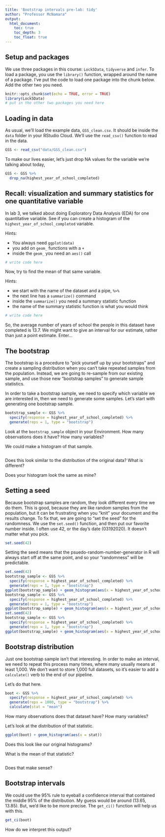 ```yaml
---
title: 'Bootstrap intervals pre-lab: tidy'
author: "Professor McNamara"
output:
  html_document:
    toc: true
    toc_depth: 3
    toc_float: true
---
```


## Setup and packages

We use three packages in this course: `Lock5Data`, `tidyverse` and `infer`. To load a package, you use the `library()` function, wrapped around the name of a package. I've put the code to load one package into the chunk below. Add the other two you need. 

```r
knitr::opts_chunk$set(echo = TRUE, error = TRUE)
library(Lock5Data)
# put in the other two packages you need here
```

## Loading in data

As usual, we'll load the example data, `GSS_clean.csv`. It should be inside the `data` folder in your RStudio Cloud. We'll use the `read_csv()` function to read in the data. 

```r
GSS <- read_csv("data/GSS_clean.csv")
```

To make our lives easier, let's just drop NA values for the variable we're talking about today,

```r
GSS <- GSS %>%
  drop_na(highest_year_of_school_completed)
```

## Recall: visualization and summary statistics for one quantitative variable

In lab 3, we talked about doing Exploratory Data Analysis (EDA) for one quantitative variable. See if you can create a histogram of the `highest_year_of_school_completed` variable. 

Hints:

- You always need `ggplot(data)` 
- you add on `geom_` functions with a `+`
- inside the `geom_` you need an `aes()` call

```r
# write code here
```

Now, try to find the mean of that same variable. 

Hints:

- we start with the name of the dataset and a pipe, `%>%`
- the next line has a `summarize()` command
- inside the `summarize()` you need a summary statistic function
- the name of the summary statistic function is what you would think

```r
# write code here
```

So, the average number of years of school the people in this dataset have completed is 13.7. We might want to give an interval for our estimate, rather than just a point estimate. Enter...

## The bootstrap

The bootstrap is a procedure to "pick yourself up by your bootstraps" and create a sampling distribution when you can't take repeated samples from the population. Instead, we are going to re-sample from our existing sample, and use those new "bootstrap samples" to generate sample statistics. 

In order to take a bootstrap sample, we need to specify which variable we are interested in, then we need to generate some samples. Let's start with generating one bootstrap sample. 


```r
bootstrap_sample <- GSS %>%
  specify(response = highest_year_of_school_completed) %>%
  generate(reps = 1, type = "bootstrap")
```

Look at the `bootstrap_sample` object in your Environment. How many observations does it have? How many variables?




We could make a histogram of that sample. 

```r

```

Does this look similar to the distribution of the original data? What is different? 

Does your histogram look the same as mine?

## Setting a seed

Because bootstrap samples are random, they look different every time we do them. This is good, because they are like random samples from the population, but it can be frustrating when you "knit" your document and the results change. To fix that, we are going to "set the seed" for the randomness. We use the `set.seed()` function, and then put our favorite number inside. I often use 42, or the day's date (03192020). It doesn't matter what you pick. 

```r
set.seed(42)
```

Setting the seed means that the psuedo-random-number-generator in R will always start off at the same point, and so your "randomness" will be predictable. 

```r
set.seed(42)
bootstrap_sample <- GSS %>%
  specify(response = highest_year_of_school_completed) %>%
  generate(reps = 1, type = "bootstrap")
ggplot(bootstrap_sample) + geom_histogram(aes(x = highest_year_of_school_completed), binwidth = 2)
bootstrap_sample <- GSS %>%
  specify(response = highest_year_of_school_completed) %>%
  generate(reps = 1, type = "bootstrap")
ggplot(bootstrap_sample) + geom_histogram(aes(x = highest_year_of_school_completed), binwidth = 2)
set.seed(42)
bootstrap_sample <- GSS %>%
  specify(response = highest_year_of_school_completed) %>%
  generate(reps = 1, type = "bootstrap")
ggplot(bootstrap_sample) + geom_histogram(aes(x = highest_year_of_school_completed), binwidth = 2)
```

## Bootstrap distribution

Just one bootstrap sample isn't that interesting. In order to make an interval, we need to repeat this process many times, where many usually means at least 1,000. We don't want to store 1,000 full datasets, so it's easier to add a `calculate()` verb to the end of our pipeline. 

Let's do that here.

```r
boot <- GSS %>%
  specify(response = highest_year_of_school_completed) %>%
  generate(reps = 1000, type = "bootstrap") %>%
  calculate(stat = "mean")
```

How many observations does that dataset have? How many variables? 




Let's look at the distribution of that statistic. 
```r
ggplot(boot) + geom_histogram(aes(x = stat))
```

Does this look like our original histograms?

What is the mean of that statistic?

```r

```

Does that make sense?




## Bootstrap intervals

We could use the 95\% rule to eyeball a confidence interval that contained the middle 95\% of the distribution. My guess would be around (13.65, 13.85). But, we'd like to be more precise. The `get_ci()` function will help us with this.

```r
get_ci(boot)
```

How do we interpret this output?
